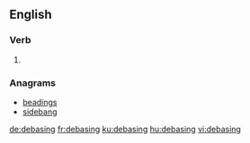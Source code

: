 
==English==

===Verb===
{{head|en|present participle}}

# {{present participle of|debase|lang=en}}

===Anagrams===
* [[beadings#English|beadings]]
* [[sidebang#English|sidebang]]

[[de:debasing]]
[[fr:debasing]]
[[ku:debasing]]
[[hu:debasing]]
[[vi:debasing]]